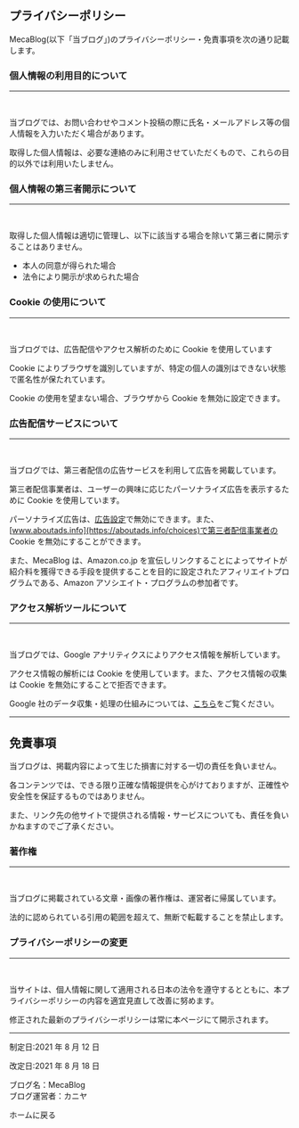 
<section className="mdx-page">

## プライバシーポリシー

MecaBlog(以下「当ブログ」)のプライバシーポリシー・免責事項を次の通り記載します。

### 個人情報の利用目的について

---

<br />

当ブログでは、お問い合わせやコメント投稿の際に氏名・メールアドレス等の個人情報を入力いただく場合があります。

取得した個人情報は、必要な連絡のみに利用させていただくもので、これらの目的以外では利用いたしません。

### 個人情報の第三者開示について

---

<br />

取得した個人情報は適切に管理し、以下に該当する場合を除いて第三者に開示することはありません。

- 本人の同意が得られた場合
- 法令により開示が求められた場合

### Cookie の使用について

---

<br />

当ブログでは、広告配信やアクセス解析のために Cookie を使用しています

Cookie によりブラウザを識別していますが、特定の個人の識別はできない状態で匿名性が保たれています。

Cookie の使用を望まない場合、ブラウザから Cookie を無効に設定できます。

### 広告配信サービスについて

---

<br />

当ブログでは、第三者配信の広告サービスを利用して広告を掲載しています。

第三者配信事業者は、ユーザーの興味に応じたパーソナライズ広告を表示するために Cookie を使用しています。

パーソナライズ広告は、[広告設定](https://adssettings.google.com/authenticated)で無効にできます。また、[www.aboutads.info](https://aboutads.info/choices)で第三者配信事業者の Cookie を無効にすることができます。

また、MecaBlog は、Amazon.co.jp を宣伝しリンクすることによってサイトが紹介料を獲得できる手段を提供することを目的に設定されたアフィリエイトプログラムである、Amazon アソシエイト・プログラムの参加者です。

### アクセス解析ツールについて

---

<br />

当ブログでは、Google アナリティクスによりアクセス情報を解析しています。

アクセス情報の解析には Cookie を使用しています。また、アクセス情報の収集は Cookie を無効にすることで拒否できます。

Google 社のデータ収集・処理の仕組みについては、[こちら](https://policies.google.com/technologies/partner-sites?hl=ja)をご覧ください。

---

## 免責事項

当ブログは、掲載内容によって生じた損害に対する一切の責任を負いません。

各コンテンツでは、できる限り正確な情報提供を心がけておりますが、正確性や安全性を保証するものではありません。

また、リンク先の他サイトで提供される情報・サービスについても、責任を負いかねますのでご了承ください。

### 著作権

---

<br />

当ブログに掲載されている文章・画像の著作権は、運営者に帰属しています。

法的に認められている引用の範囲を超えて、無断で転載することを禁止します。

### プライバシーポリシーの変更

---

<br />

当サイトは、個人情報に関して適用される日本の法令を遵守するとともに、本プライバシーポリシーの内容を適宜見直して改善に努めます。

修正された最新のプライバシーポリシーは常に本ページにて開示されます。

---

制定日:2021 年 8 月 12 日

改定日:2021 年 8 月 18 日

ブログ名：MecaBlog<br/>
ブログ運営者：カニヤ

<Link to="/" className="btn center-btn">ホームに戻る</Link>
</section>
